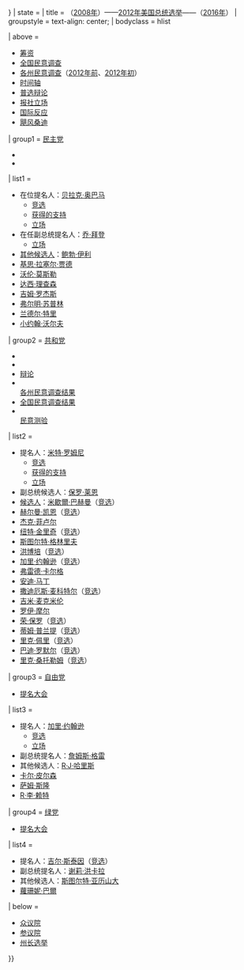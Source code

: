 {{navbox
| name = 2012年美国总统选举
| border = {{{border|{{{1|}}}}}}
| state = {{{state<includeonly>|autocollapse</includeonly>}}}
| title  = （[[2008年美国总统选举|2008年]]）——[[2012年美國總統選舉|2012年美国总统选举]]——（[[2016年美国总统选举|2016年]]）
| groupstyle = text-align: center;
| bodyclass = hlist

| above =
* [[2012年美国总统选举筹资情况|筹资]]
* [[2012年美国总统选举全国民意调查|全国民意调查]]
* [[2012年美国总统选举各州民意调查|各州民意调查]]（[[2012年美国总统选举前的各州民意调查|2012年前]]、[[2012年初美国总统选举各州民意调查|2012年初]]）
* [[2012年美国总统选举时间轴|时间轴]]
* [[2012年美国总统选举辩论|普选辩论]]
* [[2012年美国总统选举报社立场|报社立场]]
* [[2012年美国总统选举国际反应|国际反应]]
* [[飓风桑迪的政治影响|飓风桑迪]]

| group1 = [[民主党 (美国)|民主党]]
* {{link-en|2012年民主党全国大会|2012 Democratic National Convention|提名大会}}
* {{link-en|2012年美国总统选举民主党初选|Democratic Party presidential primaries, 2012|初选}}
| list1 =
* 在位提名人：[[贝拉克·奥巴马]]
** [[2012年贝拉克·奥巴马美国总统竞选|竞选]]
** [[2012年贝拉克·奥巴马美国总统竞选所获支持|获得的支持]]
** [[贝拉克·奥巴马的政治立场|立场]]
* 在任副总统提名人：[[乔·拜登]]
** [[乔·拜登的政治立场|立场]]
*[[2012年民主党总统候选人|其他候选人]]：[[鲍勃·伊利]]
* [[基思·拉塞尔·贾德]]
* [[沃伦·莫斯勒]]
* [[达西·理查森]]
* [[占·羅傑斯|吉姆·罗杰斯]]
* [[弗尔明·苏普林]]
* [[兰德尔·特里]]
* [[小约翰·沃尔夫]]

| group2 = [[共和黨 (美國)|共和党]]
* {{link-en|2012年共和党全国大会|2012 Republican National Convention|提名大会}}
* {{link-en|2012年美国总统选举共和党初选|Republican Party presidential primaries, 2012|初选}}
* [[2012年美国总统选举共和党辩论|辩论]]
* <br>[[2012年美国总统选举共和党初选各州民意调查结果|各州民意调查结果]]
* [[2012年美国总统选举共和党初选全国民意调查结果|全国民意调查结果]]
* <br>[[2012年美国总统选举共和党初选民意测验|民意测验]]
| list2 =
* 提名人：[[米特·羅姆尼|米特·罗姆尼]]
** [[2012年美国总统选举米特·罗姆尼竞选|竞选]]
** [[2012年美国总统选举米特·罗姆尼竞选所获支持|获得的支持]]
** [[米特·罗姆尼的政治立场|立场]]
* 副总统候选人：[[保羅·萊恩|保罗·莱恩]]
*[[2012年共和党总统候选人|候选人]]：[[米歇爾·巴赫曼]]（[[2012年米歇尔·巴赫曼美国总统竞选|竞选]]）
* [[赫尔曼·凯恩]]（[[2012年赫尔曼·凯恩美国总统竞选|竞选]]）
* [[杰克·菲卢尔]]
* [[紐特·金里奇|纽特·金里奇]]（[[2012年纽特·金里奇美国总统竞选|竞选]]）
* [[斯图尔特·格林里夫]]
* [[洪博培]]（[[2012年洪博培美国总统竞选|竞选]]）
* [[加里·约翰逊]]（[[2012年加里·约翰逊美国总统竞选|竞选]]）
* [[弗雷德·卡尔格]]
* [[安迪·马丁]]
* [[撒迪厄斯·麦科特尔]]（[[2012年撒迪厄斯·麦科特尔美国总统竞选|竞选]]）
* [[吉米·麦克米伦]]
* [[罗伊·摩尔]]
* [[榮·保羅|荣·保罗]]（[[2012年荣·保罗美国总统竞选|竞选]]）
* [[蒂姆·普蘭提|蒂姆·普兰提]]（[[2012年蒂姆·普兰提美国总统竞选|竞选]]）
* [[里克·佩里]]（[[2012年里克·佩里美国总统竞选|竞选]]）
* [[巴迪·罗默尔]]（[[2012年巴迪·罗默尔美国总统竞选|竞选]]）
* [[里克·桑托勒姆]]（[[2012年里克·桑托勒姆美国总统竞选|竞选]]）

| group3 = [[自由党 (美国)|自由党]]
*[[2012年自由党全国大会|提名大会]]
| list3 =
* 提名人：[[加里·约翰逊]]
** [[2012年加里·约翰逊美国总统竞选|竞选]]
** [[加里·约翰逊的政治立场|立场]]
* 副总统提名人：[[詹姆斯·格雷]]
* 其他候选人：[[R·J·哈里斯]]
* [[卡尔·皮尔森]]
* [[萨姆·斯隆]]
* [[R·李·赖特]]

| group4 = [[绿党 (美国)|绿党]]
*[[2012年绿党全国大会|提名大会]]
| list4 =
* 提名人：[[吉尔·斯泰因]]（[[2012年吉尔·史坦美国总统竞选|竞选]]）
* 副总统提名人：[[谢莉·洪卡拉]]
* 其他候选人：[[斯图尔特·亚历山大]]
* [[蘿珊妮·巴爾]]

| below =
* [[2012年联邦众议员选举|众议院]]
* [[2012年联邦参议员选举|参议院]]
* [[2012年美國州長選舉|州长选举]]
}}<noinclude>
{{collapsible option}}
[[Category:2012年美国总统选举| ]]
</noinclude>